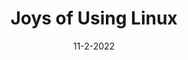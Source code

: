 ---
title: "Joys of Using Linux"
date: 11-2-2022
slug: "linux-joy"
featuredImage: ./android-root.png
categories: Rant, Linux
---